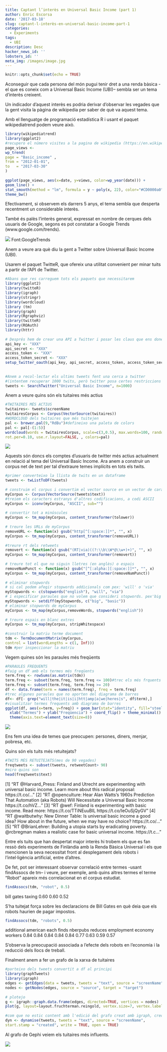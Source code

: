 ```yaml
---
title: Captant l’interès en Universal Basic Income (part 1)
author: Enric Escorsa
date: '2017-03-18'
slug: captant-l-interès-en-universal-basic-income-part-1
categories:
  - Experiments
tags:
  - UBI
description: Desc
hacker_news_id: ''
lobsters_id: ''
meta_img: /images/image.jpg
---
```



```r
knitr::opts_chunk$set(echo = TRUE)
```

Aconseguir que cada persona del món pugui tenir dret a una renda bàsica -el que es coneix com a Universal Basic Income (UBI)– sembla ser un tema d’interès creixent.

Un indicador d’aquest interès es podria derivar d’observar les vegades que la gent visita la pàgina de wikipedia per saber de què va aquest tema.

Amb el llenguatge de programació estadística R i usant el paquet wikipediatrend podem veure això.

```r
library(wikipediatrend)
library(ggplot2)
#recupero el número visites a la pagina de wikipedia (https://en.wikipedia.org/wiki/Basic_income) els darrers 5 anys
page_views <-
wp_trend(
page = "Basic_income" ,
from = "2012-01-01",
to   = "2017-03-30"
)
 
ggplot(page_views, aes(x=date, y=views, color=wp_year(date))) +
geom_line() +
stat_smooth(method = "lm", formula = y ~ poly(x, 22), color="#CD0000a0", size=1.2) +
theme_bw()
```


Efectivament, si observem els darrers 5 anys, el tema sembla que desperta recentment un considerable interès.


També és palès l’interès general, expressat en nombre de cerques dels usuaris de Google, segons es pot constatar a Google Trends (www.google.com/trends).

![](/blog/2017-03-18-captant-l-interès-en-universal-basic-income-part-1_files/ubi_googletrends.png)
Font:GoogleTrends

Anem a veure ara què diu la gent a Twitter sobre Universal Basic Income (UBI).

Usarem el paquet  TwitteR, que ofereix una utilitat convenient per minar tuits a partir de l’API de Twitter.

```r
#Abans que res carreguem tots els paquets que necessitarem
library(ggplot2)
library(twitteR)
library(igraph)
library(stringr)
library(wordcloud)
library (tm)
library(graph)
library(Rgraphviz)
library(twitteR)
library(ROAuth)
library(httr)
 
# Després hem de crear una API a Twitter i posar les claus que ens donen aquí
api_key <- "XXX"
api_secret <- "XXX"
access_token <- "XXX"
access_token_secret <- "XXX"
setup_twitter_oauth(api_key, api_secret, access_token, access_token_secret)
 
 
#Anem a recol·lectar els ultims tweets fent una cerca a twitter
#(intentem recuperar 1000 twits, però twitter posa certes restriccions i només ens deixarà recuperar-ne  alguns i només de la darrera setmana)
tweets <- SearchTwitter("Universal Basic Income", n=1000)
```


Anem a veure quins són els tuitaires més actius

```r
#TWITAIRES MÉS ACTIUS
twitaires<- tweets$screenName
twitairesCorpus <- Corpus(VectorSource(twitaires))
#WORDCLOUD dels twitaires que més tuitejen
pal <- brewer.pal(9,"RdBu")#defineixo una paleta de colors
pal <- pal[-(1:5)]
wordcloud(words = twitairesCorpus, scale=c(3,0.5), max.words=100, random.order=FALSE,
rot.per=0.10, use.r.layout=FALSE, , colors=pal)
```

![](/blog/2017-03-18-captant-l-interès-en-universal-basic-income-part-1_files/ubi3_twiterosmesactius.png)

Aquests són doncs els comptes d’usuaris de twitter més actius actualment en relació al tema del Universal Basic Income. Ara anem a construir un corpus net de text per tal d’extraure temes implícits en tots els twits.

```r
#primer converteixo la llista de twits en un dataframe
tweets <- twListToDF(tweets)
 
# construim el corpus i convertim el vector source en un vector de caracters
myCorpus <- Corpus(VectorSource(tweets$text))
#treiem els caracters estranys d'altres codificacions, a codi ASCII
myCorpus <- iconv(myCorpus, "ASCII", sub="")
 
# convertir tot a minúscules
myCorpus <- tm_map(myCorpus, content_transformer(tolower))
 
# treure les URLs de myCorpus
removeURL <- function(x) gsub("http[^[:space:]]*", "", x)
myCorpus <- tm_map(myCorpus, content_transformer(removeURL))
 
#treure rt dels retweets
removert <- function(x) gsub("(RT|via)((?:\\b\\W*@\\w+)+)", "", x)
myCorpus <- tm_map(myCorpus, content_transformer(removert))
 
# treure tot el que no siguin lletres (en anglès) o espais
removeNumPunct <- function(x) gsub("[^[:alpha:][:space:]]*", "", x)
myCorpus <- tm_map(myCorpus, content_transformer(removeNumPunct))
 
# eliminar stopwords
# si cal podem afegir stopwords addicionals com pex: 'will' o 'via'
myStopwords <- c(stopwords("english"), "will", "via")
# i especificar paraules que no volem que consideri stopwords. pex'big' o 'basic'
myStopwords <- setdiff(myStopwords, c("big", "basic"))
# eliminar stopwords de myCorpus
myCorpus <- tm_map(myCorpus,removeWords, stopwords("english"))
 
# treure espais en blanc extres
myCorpus <- tm_map(myCorpus, stripWhitespace)
 
#construir la matriu terme document
tdm <- TermDocumentMatrix(myCorpus,
control = list(wordLengths = c(1, Inf)))
tdm #per inspeccionar la matriu
```

Vegem quines són les paraules més freqüents

```r
#PARAULES FREQUENTS
#faig un df amb els termes més freqüents
term.freq <- rowSums(as.matrix(tdm))
term.freq <- subset(term.freq, term.freq <= 100)#trec els més frquents (UBI)
term.freq <- subset(term.freq, term.freq >= 20)
df <- data.frame(term = names(term.freq), freq = term.freq)
#trec algunes paraules que no aporten del diagrama de barres
df<- df[- grep("will|the|it|is|i|htt|amp|a|we|heres|s", df$term),]
#visualitzar termes frequents amb diagrama de barres
ggplot(df, aes(x=term, y=freq)) + geom_bar(stat="identity", fill="steelblue") +
  xlab("Termes") + ylab("Freqüencia") + coord_flip() + theme_minimal() + 
  theme(axis.text=element_text(size=8))
```

![](/blog/2017-03-18-captant-l-interès-en-universal-basic-income-part-1_files/ubi_freqterms.png)

Ens fem una idea de temes que preocupen: persones, diners, menjar, pobresa, etc.

Quins són els tuits més retuitejats?

```r
#TWITS MÉS RETUITEJATS(mes de 90 vegades)
freqtweets <- subset(tweets, retweetCount> 90)
#miro quins son
head(freqtweets$text)
```

[1] “RT @Harvard_Press: Finland and Utrecht are experimenting with universal basic income. Learn more about this radical proposal: https://t.co/…&#8221;
[2] “RT @openculture: Hear Alan Watts’s 1960s Prediction That Automation (aka Robots) Will Necessitate a Universal Basic Income https://t.co/hVZ…&#8221;
[3] “RT @wef: Finland is experimenting with basic income. Read more: https://t.co/TTiNEuuBIL https://t.co/IeOuSjQyGV&#8221;
[4] “RT @waitbutwhy: New Dinner Table: Is universal basic income a good idea? How about in the future, when we may have no choice? https://t.co/…&#8221;
[5] “RT @BrianLehrer: Building a utopia starts by eradicating poverty. @rcbregman makes a realistic case for basic universal income. https://t.c…&#8221;

Entre els tuits que han despertat major interès hi trobem els que es fan ressò dels experiments de Finlàndia amb la Renda Bàsica Universal i els que mencionen la seva necessitat front al desplegament dels robots i l’intel·ligència artificial, entre d’altres.

De fet, pot ser interessant observar correlació entre termes -usant findAssocs de tm– i veure, per exemple, amb quins altres termes el terme “Robot” apareix més correlacionat en el corpus estudiat.

```r
findAssocs(tdm, "robot", 0.5)
```

bill gates taxing
0.60 0.60 0.52

S’ha tuitejat força sobre les declaracions de Bill Gates en què deia que els robots haurien de pagar impostos.

```r
findAssocs(tdm, "robots", 0.5)
```

additional american each finds nberpubs reduces employment economy workers
0.84 0.84 0.84 0.84 0.84 0.77 0.63 0.59 0.57

S’observa la preocupació associada a l’efecte dels robots en l’economia i la reducció dels llocs de treball.

Finalment anem a fer un grafo de la xarxa de tuitaires

```r
#parteixo dels tweets convertit a df al principi
library(graphTweets)
library(igraph)
edges <- getEdges(data = tweets, tweets = "text", source = "screenName")
nodes <- getNodes(edges, source = "source", target = "target")
 
# plotejo
g <- igraph::graph.data.frame(edges, directed=TRUE, vertices = nodes)
plot(g, layout=layout.fruchterman.reingold, vertex.size=7, vertex.label.color="grey20", vertex.label.dist=0.8, vertex.color="orange", vertex.frame.color ="white", edge.arrow.size=0.3, edge.curved=0, vertex.label.font=14, vertex.label.cex=.5)
 
#com que no estic content amb l'edició del grafo creat amb igraph, creo un grapho dinamic que es pot obrir a Gephi des d'on podré manupular millor l'apariència
dyn <- dynamise(tweets, tweets = "text", source = "screenName",
start.stamp = "created", write = TRUE, open = TRUE)
```

Al grafo de Gephi veiem els tuitaires més influents.

![](/blog/2017-03-18-captant-l-interès-en-universal-basic-income-part-1_files/ubi2.png)
